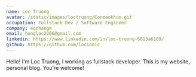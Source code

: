 ```yaml
---
name: Loc Truong
avatar: /static/images/loctruong/Conmeokhum.gif
occupation: Fullstack Dev / Software Engineer
company: eqchange
email: hongloc2206@gmail.com
linkedin: https://www.linkedin.com/in/loc-truong-6813a6169/
github: https://github.com/locionic
---
```

Hello! I'm Loc Truong, I working as fullstack developer.
This is my website, personal blog.
You're welcome!